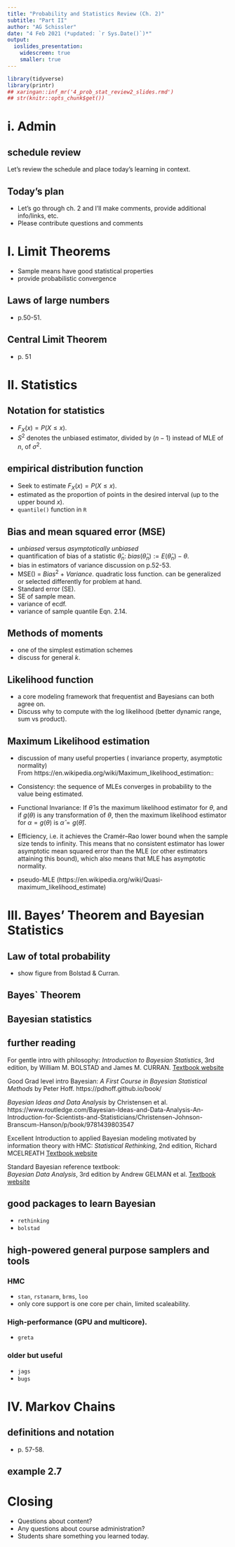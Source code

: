 ```yaml
---
title: "Probability and Statistics Review (Ch. 2)"
subtitle: "Part II"
author: "AG Schissler"
date: "4 Feb 2021 (*updated: `r Sys.Date()`)*"
output:
  ioslides_presentation:
    widescreen: true
    smaller: true
---
```


```r
library(tidyverse)
library(printr)
## xaringan::inf_mr('4_prob_stat_review2_slides.rmd')
## str(knitr::opts_chunk$get())
```

<!-- open up etext as you go. don't typeset the chapter -->

# i. Admin

## schedule review

Let's review the schedule and place today's learning in context.

## Today's plan

- Let's go through ch. 2 and I'll make comments, provide additional info/links, etc.
- Please contribute questions and comments

# I. Limit Theorems

- Sample means have good statistical properties
- provide probabilistic convergence 

## Laws of large numbers

- p.50-51.

## Central Limit Theorem

- p. 51

# II. Statistics

## Notation for statistics

- $F_X(x) = P(X \leq x)$.  
- $S^2$ denotes the unbiased estimator, divided by $(n-1)$ instead of MLE of $n$, of $\sigma^2$.

## empirical distribution function

- Seek to estimate $F_X(x) = P(X \leq x)$.  
- estimated as the proportion of points in the desired interval (up to the upper bound $x$).
- `quantile()` function in `R`

## Bias and mean squared error (MSE)

- *unbiased* versus *asymptotically unbiased*  
- quantification of bias of a statistic $\hat{\theta}_n$: $bias(\hat{\theta}_n) := E(\hat{\theta}_n) - \theta$.
- bias in estimators of variance discussion on p.52-53.
- MSE(\hat{\theta}) = $Bias^2$ + $Variance$. quadratic loss function. can be generalized or selected differently for problem at hand.
- Standard error (SE).
- SE of sample mean.
- variance of ecdf.
- variance of sample quantile Eqn. 2.14.

## Methods of moments

- one of the simplest estimation schemes
- discuss for general $k$.

## Likelihood function

- a core modeling framework that frequentist and Bayesians can both agree on.  
- Discuss why to compute with the log likelihood (better dynamic range, sum vs product).

## Maximum Likelihood estimation

- discussion of many useful properties ( invariance property, asymptotic normality)  
From https://en.wikipedia.org/wiki/Maximum_likelihood_estimation::

* Consistency: the sequence of MLEs converges in probability to the value being estimated.  
* Functional Invariance: If ${\displaystyle {\hat {\theta }}}$ is the maximum likelihood estimator for ${\displaystyle \theta }$, and if ${\displaystyle g(\theta )}$ is any transformation of ${\displaystyle \theta }$, then the maximum likelihood estimator for ${\displaystyle \alpha =g(\theta )}$ is ${\displaystyle {\hat {\alpha }}=g({\hat {\theta }})}$.  
* Efficiency, i.e. it achieves the Cramér–Rao lower bound when the sample size tends to infinity. This means that no consistent estimator has lower asymptotic mean squared error than the MLE (or other estimators attaining this bound), which also means that MLE has asymptotic normality.

- pseudo-MLE (https://en.wikipedia.org/wiki/Quasi-maximum_likelihood_estimate)

# III. Bayes' Theorem and Bayesian Statistics

## Law of total probability

- show figure from Bolstad & Curran.

## Bayes` Theorem

## Bayesian statistics

## further reading

For gentle intro with philosophy:
*Introduction to Bayesian Statistics*, 3rd edition, by William M. BOLSTAD and James M. CURRAN.
[Textbook website](https://www.wiley.com/en-us/Introduction+to+Bayesian+Statistics%2C+3rd+Edition-p-9781118091562)

Good Grad level intro Bayesian:
*A First Course in Bayesian Statistical Methods* by Peter Hoff.
https://pdhoff.github.io/book/

*Bayesian Ideas and Data Analysis* by Christensen et al.
https://www.routledge.com/Bayesian-Ideas-and-Data-Analysis-An-Introduction-for-Scientists-and-Statisticians/Christensen-Johnson-Branscum-Hanson/p/book/9781439803547

Excellent Introduction to applied Bayesian modeling motivated by information theory with HMC:
*Statistical Rethinking*, 2nd edition, Richard MCELREATH
[Textbook website](https://xcelab.net/rm/statistical-rethinking/)

Standard Bayesian reference textbook:  
*Bayesian Data Analysis*, 3rd edition by Andrew GELMAN et al.
[Textbook website](http://www.stat.columbia.edu/~gelman/book/)

## good packages to learn Bayesian

- `rethinking`
- `bolstad`

## high-powered general purpose samplers and tools

### HMC 

- `stan`, `rstanarm`, `brms`, `loo`
- only core support is one core per chain, limited scaleability.

### High-performance (GPU and multicore).
- `greta`

### older but useful

- `jags`
- `bugs`

# IV. Markov Chains

## definitions and notation

- p. 57-58.

## example 2.7

# Closing

- Questions about content?
- Any questions about course administration?
- Students share something you learned today.
